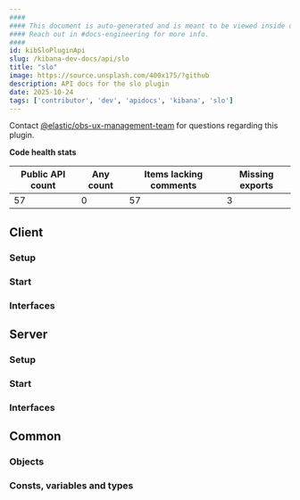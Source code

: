 ```yaml
---
####
#### This document is auto-generated and is meant to be viewed inside our experimental, new docs system.
#### Reach out in #docs-engineering for more info.
####
id: kibSloPluginApi
slug: /kibana-dev-docs/api/slo
title: "slo"
image: https://source.unsplash.com/400x175/?github
description: API docs for the slo plugin
date: 2025-10-24
tags: ['contributor', 'dev', 'apidocs', 'kibana', 'slo']
---
```




Contact [@elastic/obs-ux-management-team](https://github.com/orgs/elastic/teams/obs-ux-management-team) for questions regarding this plugin.

**Code health stats**

| Public API count  | Any count | Items lacking comments | Missing exports |
|-------------------|-----------|------------------------|-----------------|
| 57 | 0 | 57 | 3 |

## Client

### Setup
<DocDefinitionList data={[sloObj.client.setup]}/>

### Start
<DocDefinitionList data={[sloObj.client.start]}/>

### Interfaces
<DocDefinitionList data={sloObj.client.interfaces}/>

## Server

### Setup
<DocDefinitionList data={[sloObj.server.setup]}/>

### Start
<DocDefinitionList data={[sloObj.server.start]}/>

### Interfaces
<DocDefinitionList data={sloObj.server.interfaces}/>

## Common

### Objects
<DocDefinitionList data={sloObj.common.objects}/>

### Consts, variables and types
<DocDefinitionList data={sloObj.common.misc}/>

